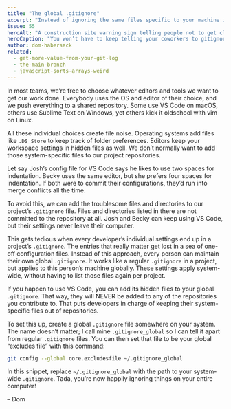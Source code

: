 ```yaml
---
title: "The global .gitignore"
excerpt: "Instead of ignoring the same files specific to your machine in every project, exclude them globally once for all your projects."
issue: 55
heroAlt: "A construction site warning sign telling people not to get closer."
heroCaption: "You won’t have to keep telling your coworkers to gitignore their editor’s config files anymore."
author: dom-habersack
related:
  - get-more-value-from-your-git-log
  - the-main-branch
  - javascript-sorts-arrays-weird
---
```

In most teams, we’re free to choose whatever editors and tools we want to get our work done. Everybody uses the OS and editor of their choice, and we push everything to a shared repository. Some use VS Code on macOS, others use Sublime Text on Windows, yet others kick it oldschool with vim on Linux.

All these individual choices create file noise. Operating systems add files like `.DS_Store` to keep track of folder preferences. Editors keep your workspace settings in hidden files as well. We don’t normally want to add those system-specific files to our project repositories.

Let say Josh’s config file for VS Code says he likes to use two spaces for indentation. Becky uses the same editor, but she prefers four spaces for indentation. If both were to commit their configurations, they’d run into merge conflicts all the time.

To avoid this, we can add the troublesome files and directories to our project’s `.gitignore` file. Files and directories listed in there are not committed to the repository at all. Josh and Becky can keep using VS Code, but their settings never leave their computer.

This gets tedious when every developer’s individual settings end up in a project’s `.gitignore`. The entries that really matter get lost in a sea of one-off configuration files. Instead of this approach, every person can maintain their own global `.gitignore`. It works like a regular `.gitignore` in a project, but applies to this person’s machine globally. These settings apply system-wide, without having to list those files again per project.

If you happen to use VS Code, you can add its hidden files to your global `.gitignore`. That way, they will NEVER be added to any of the repositories you contribute to. That puts developers in charge of keeping their system-specific files out of repositories.

To set this up, create a global `.gitignore` file somewhere on your system. The name doesn’t matter; I call mine `.gitignore_global` so I can tell it apart from regular `.gitignore` files. You can then set that file to be your global “excludes file” with this command:

```bash
git config --global core.excludesfile ~/.gitignore_global
```

In this snippet, replace `~/.gitignore_global` with the path to your system-wide `.gitignore`. Tada, you’re now happily ignoring things on your entire computer!

– Dom

